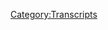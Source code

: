{{Transcript
    | title         = [[50: Bohemian Grove...Ya Busted]]
    | caption       = [https://knowledgefight.libsyn.com/knowledge-fight-bohemian-groveya-busted Listen to this episode on Libsyn]
    | episodeNumber = [[50: Bohemian Grove...Ya Busted|50]]
    | length        = 00:29:45
}}

{{MessageBox
    | header     = Warning: Bot Generated Content
    | text       = This transcript was automatically generated by transcription software and likely contains many mistakes and misattributions. Please check the audio for definitive quotes, attribution, and context.
    | image      = N3yvass4myg91.webp
    | imagewidth = 50px
    | id         = warning
}}

{{TranscriptBlock
    | name      = Alex Jones
    | timestamp = 00:00:00.000
    | text      = Andy in Kansas, you're on the air. Thanks for holding.
}}

{{TranscriptBlock
    | name      = Andy In Kansas
    | timestamp = 00:00:02.609
    | text      = Hello, Alex, I'm a first time caller. I'm a huge fan. I love your work.
}}

{{TranscriptBlock
    | name      = Alex Jones
    | timestamp = 00:00:05.940
    | text      = I love you.
}}

{{TranscriptBlock
    | name      = Dan
    | timestamp = 00:00:06.459
    | text      = Hey, everybody. Welcome back to Knowledge fight. I'm Dan.
}}

{{TranscriptBlock
    | name      = Jordan
    | timestamp = 00:00:09.119
    | text      = I'm Jordan.
}}

{{TranscriptBlock
    | name      = Dan
    | timestamp = 00:00:09.669
    | text      = We're a couple dudes who like to sit around, drink novelty beverages, and talk a little bit about Alex Jones. We've got a little shorty episode for you here today.
}}

{{TranscriptBlock
    | name      = Jordan
    | timestamp = 00:00:17.129
    | text      = Oh, do we?
}}

{{TranscriptBlock
    | name      = Dan
    | timestamp = 00:00:17.629
    | text      = Yep, got a little
}}

{{TranscriptBlock
    | name      = Jordan
    | timestamp = 00:00:18.000
    | text      = Are we denying people the three hours that they generally love to sit through?
}}

{{TranscriptBlock
    | name      = Dan
    | timestamp = 00:00:23.000
    | text      = We are but we'll be back with another episode very shortly. But for today, I wanted to do a little bit of a special thing. A little bit of an Alex Jones, Ya Busted.
}}

{{TranscriptBlock
    | name      = Jordan
    | timestamp = 00:00:32.000
    | text      = Oh, we got to full ya busted episode.
}}

{{TranscriptBlock
    | name      = Dan
    | timestamp = 00:00:33.770
    | text      = So I don't know how much you rely on
}}

{{TranscriptBlock
    | name      = Jordan
    | timestamp = 00:00:35.490
    | text      = I don't know why I'm cheerleading for you. I just want you to succeed, Dan.
}}

{{TranscriptBlock
    | name      = Dan
    | timestamp = 00:00:39.000
    | text      = Thank you. I appreciate that. I like having someone on my team. I don't know, Jordan, how much you know about Alex Jones's career?
}}

{{TranscriptBlock
    | name      = Jordan
    | timestamp = 00:00:48.000
    | text      = I know that he's been on, since at the very least y2k. sure. And he was, I think killed in the concentration camp at that old abandoned airport.
}}

{{TranscriptBlock
    | name      = Dan
    | timestamp = 00:01:03.000
    | text      = That Austin airport? Absolutely.
}}

{{TranscriptBlock
    | name      = Jordan
    | timestamp = 00:01:05.430
    | text      = Okay. How did he do?
}}

{{TranscriptBlock
    | name      = Dan
    | timestamp = 00:01:06.959
    | text      = He did good. He survived. Survived the killing.
}}

{{TranscriptBlock
    | name      = Jordan
    | timestamp = 00:01:10.280
    | text      = Damn it.
}}

{{TranscriptBlock
    | name      = Dan
    | timestamp = 00:01:10.930
    | text      = So he was on public access TV, which I've looked into us getting a public access TV show.
}}

{{TranscriptBlock
    | name      = Dan
    | timestamp = 00:01:17.250
    | text      = How'd it go?
}}

{{TranscriptBlock
    | name      = Dan
    | timestamp = 00:01:18.170
    | text      = Turns out you got to pay a lot for courses
}}

{{TranscriptBlock
    | name      = Jordan
    | timestamp = 00:01:21.230
    | text      = Boooo!
}}

{{TranscriptBlock
    | name      = Dan
    | timestamp = 00:01:21.719
    | text      = They make you pay like hundreds of dollars to take TV production classes. And they take like months to complete the ones you need in order to get on TV. But if we just shoot our own videos, they'll put, they might play them. So conceivably,
}}

{{TranscriptBlock
    | name      = Jordan
    | timestamp = 00:01:39.000
    | text      = We're gonna need we're gonna need a better studio than your bedroom.
}}

{{TranscriptBlock
    | name      = Dan
    | timestamp = 00:01:42.000
    | text      = So if you guys would like to donate to the show. That money may go towards us making a TV show for public access, which would also be on YouTube. That's something we're considering.
}}

{{TranscriptBlock
    | name      = Jordan
    | timestamp = 00:01:52.219
    | text      = That would be fucking awesome.
}}

{{TranscriptBlock
    | name      = Dan
    | timestamp = 00:01:53.960
    | text      = In the spirit of Alex Jones's early career, we will do public access TV!
}}

{{TranscriptBlock
    | name      = Jordan
    | timestamp = 00:01:58.000
    | text      = I would, no, I don't even care. I would love to do public access TV.
}}

{{TranscriptBlock
    | name      = Dan
    | timestamp = 00:02:03.000
    | text      = So we would like to do that. And I thank everybody who has donated and we really appreciate it. But if people want to throw down a little something something, we have some projects we want to work on. But anyway, Alex started in public access TV. Then his dentist father talked to one of his patients, who was a radio executive, and got him a radio job, paid for his first ad,
}}

{{TranscriptBlock
    | name      = Jordan
    | timestamp = 00:02:24.009
    | text      = The American dream.
}}

{{TranscriptBlock
    | name      = Dan
    | timestamp = 00:02:25.120
    | text      = Alex Jones's first ad
}}

{{TranscriptBlock
    | name      = Jordan
    | timestamp = 00:02:26.340
    | text      = Daddy bought you a show,
}}

{{TranscriptBlock
    | name      = Dan
    | timestamp = 00:02:27.509
    | text      = Alex Jones's first ad, that was a contingent part of him getting a radio show, was his dad's dental practice. And so that's how he came into being. But he didn't really make it big outside of the Austin market where people thought he was kind of a crazy yeller, because he was. yeah. He would go out
}}

{{TranscriptBlock
    | name      = Jordan
    | timestamp = 00:02:44.270
    | text      = That hasn't changed.
}}

{{TranscriptBlock
    | name      = Dan
    | timestamp = 00:02:45.439
    | text      = He would go out in public with bull horns and make a big spectacle of himself and scream about banks and what have you. right. That was sort of his modus operandi. And because he was this crazy public figure, that's why Richard Linklater, who was an Austin filmmaker at the time, ended up putting him in Waking Life and then Scanner Darkly, a little bit down the road where he played characters very similar to himself. Crazy street preachers. In Waking Life, he's a guy yelling in a bullhorn, driving around in a car. And he's got
}}

{{TranscriptBlock
    | name      = Jordan
    | timestamp = 00:03:15.210
    | text      = It's a stretch for him.
}}

{{TranscriptBlock
    | name      = Dan
    | timestamp = 00:03:16.530
    | text      = But he's yelling a bunch of stuff back then that I'm actually kind of cool with because they're all about human potential and stuff like that. He's screaming about how the indomitable spirit of humanity is great. He just leaves out all the globalists stuff.
}}

{{TranscriptBlock
    | name      = Jordan
    | timestamp = 00:03:31.000
    | text      = Is there, and and I'm guessing, just going out on that, on a limb here? No, no boner pills, huh?
}}

{{TranscriptBlock
    | name      = Dan
    | timestamp = 00:03:38.000
    | text      = No boner pills. At this point. Dr. Group had not developed these. He was probably still getting his PhD in chiropracty at that point. Also, dude, I found a fucking episode where Anthony Gucciardi and Alex Jones have a little bit of a rap session about Dr. Group's backstory. oh boy. And it's fucking crazy. It's like a comic book. I'll give you I'll give you the brief version.
}}

{{TranscriptBlock
    | name      = Jordan
    | timestamp = 00:04:02.000
    | text      = Give me some broad strokes.
}}

{{TranscriptBlock
    | name      = Dan
    | timestamp = 00:04:03.000
    | text      = Dr. Group is a crazy Austin, not real doctor, doctor. Like I actually think he's based out of Dallas. I'm not entirely sure, he's somewhere in Texas.
}}

{{TranscriptBlock
    | name      = Jordan
    | timestamp = 00:04:11.419
    | text      = Texas doctor. Texas non-doctor doctor.
}}

{{TranscriptBlock
    | name      = Dan
    | timestamp = 00:04:13.000
    | text      = He has a place called the Global Healing Institute or whatever.
}}

{{TranscriptBlock
    | name      = Jordan
    | timestamp = 00:04:17.550
    | text      = I'm a big fan.
}}

{{TranscriptBlock
    | name      = Dan
    | timestamp = 00:04:17.910
    | text      = Global Healing Center? Anyway, it's irrelevant. He has a PhD from a chiropracty school, which isn't a real PhD. And he has a bunch of other bullshit degrees on home, homeopathic medicine. yeah. That aren't real also, but...
}}

{{TranscriptBlock
    | name      = Jordan
    | timestamp = 00:04:33.509
    | text      = He has a degree in magic.
}}

{{TranscriptBlock
    | name      = Dan
    | timestamp = 00:04:35.259
    | text      = --but Anthony Gucciardi and Alex have this chat about how Dr. Group is trying to make up for the evils of his father. Apparently Dr. Group's dad created a bunch of these things that are toxifying the atmosphere. Dr. Group, Dr. Group finds out about this and turns on his dad.
}}

{{TranscriptBlock
    | name      = Jordan
    | timestamp = 00:04:55.000
    | text      = No. No. So this is a Luke Skywalker situation?
}}

{{TranscriptBlock
    | name      = Dan
    | timestamp = 00:05:00.000
    | text      = Yeah, so he dedicates his life to creating products that undo the damage that his father has done to humanity! It's crazy. It's so crazy.
}}

{{TranscriptBlock
    | name      = Jordan
    | timestamp = 00:05:11.000
    | text      = So, so his dad was ostensibly a real scientist.
}}

{{TranscriptBlock
    | name      = Dan
    | timestamp = 00:05:15.379
    | text      = Probably.
}}

{{TranscriptBlock
    | name      = Jordan
    | timestamp = 00:05:16.290
    | text      = And he became a doctor of
}}

{{TranscriptBlock
    | name      = Dan
    | timestamp = 00:05:18.660
    | text      = Boner pills.
}}

{{TranscriptBlock
    | name      = Jordan
    | timestamp = 00:05:19.930
    | text      = Yeah, exactly.
}}

{{TranscriptBlock
    | name      = Dan
    | timestamp = 00:05:21.259
    | text      = Boner juice.
}}

{{TranscriptBlock
    | name      = Jordan
    | timestamp = 00:05:22.410
    | text      = To defend against the toxicity in the atmosphere created by his evil scientist father.
}}

{{TranscriptBlock
    | name      = Dan
    | timestamp = 00:05:30.000
    | text      = Yeah, it's hard to tell from watching the clip if this is stuff that they're making up...
}}

{{TranscriptBlock
    | name      = Jordan
    | timestamp = 00:05:35.199
    | text      = Or stuff that they, that Dr. Group made up?
}}

{{TranscriptBlock
    | name      = Dan
    | timestamp = 00:05:37.829
    | text      = --or if they were smoking weed, with Dr. Group, and he just told them that they're like, Oh, he's so cool. He's so cool. Also, I found evidence from 2015 that Alex Jones is not lying about smoking weed once a year.
}}

{{TranscriptBlock
    | name      = Jordan
    | timestamp = 00:05:50.689
    | text      = What?!
}}

{{TranscriptBlock
    | name      = Dan
    | timestamp = 00:05:51.050
    | text      = That came out in his divorce case,
}}

{{TranscriptBlock
    | name      = Jordan
    | timestamp = 00:05:53.129
    | text      = Wait, that's a true thing?
}}

{{TranscriptBlock
    | name      = Dan
    | timestamp = 00:05:54.730
    | text      = He said in court during the custody case that he smokes weed once a year.
}}

{{TranscriptBlock
    | name      = Jordan
    | timestamp = 00:05:59.120
    | text      = No, I knew that. I knew that.
}}

{{TranscriptBlock
    | name      = Dan
    | timestamp = 00:06:00.829
    | text      = He said the exact same thing in 2015.
}}

{{TranscriptBlock
    | name      = Jordan
    | timestamp = 00:06:03.079
    | text      = That's crazy.
}}

{{TranscriptBlock
    | name      = Dan
    | timestamp = 00:06:03.899
    | text      = He says he smoked weed once a year to check in on it to see what's going on with it. See what it does to people.
}}

{{TranscriptBlock
    | name      = Jordan
    | timestamp = 00:06:10.589
    | text      = That's crazy.
}}

{{TranscriptBlock
    | name      = Dan
    | timestamp = 00:06:11.420
    | text      = He's like, I don't like weed. Turns out, I try it. I don't like it. It's nuts. It's nuts that that isn't something that just came out of his mouth. He's been saying that for years. So anyway, Doctor Group is full of shit. all right. Point is he's not he's not selling boner pills in Waking Life. yes. So that's how he sort of, you know, that's why he's in movies.
}}

{{TranscriptBlock
    | name      = Jordan
    | timestamp = 00:06:32.000
    | text      = Right. Because he's he's a fucking lunatic and it's fun to listen to a fucking lunatic.
}}

{{TranscriptBlock
    | name      = Dan
    | timestamp = 00:06:37.000
    | text      = Yeah. But the reason that he ever broke through in conspiracy theory communities, and the reason that he got this elevated status as the champion of conspiracies, what made it really break was that he put out a video where he showed breaking into and infiltrating Bohemian Grove. right. In the hills of California. I believe it's in the north, the North Coast area. So anyway, that was in 2000. Allegedly, he infiltrated on July 15th 2000. And he made the biggest fucking deal out of it. He made a video, started selling it. This is sort of the beginning of his documentary empire, started getting a lot of attention for it, because it was this mysterious place where powerful people go, and Alex Jones, he sells himself as the only person who's been able to break in. right. And the hallmark of it, the big coup de gras, is he got footage of the cremation of care ceremony, which is the most famous part of the video. It's the part that everyone who's seen it, it's the part they remember because the rest of it's fucking bullshit. It's a video of a giant stone owl, where they burn a figure in effigy. And he portrays it as a satanic ceremony where they're killing a baby. All this shit. yeah. The realities of the actual ceremony are very different. But we'll get to that in a minute. He presented it as, like, Hey, I went in...
}}

{{TranscriptBlock
    | name      = Jordan
    | timestamp = 00:08:10.560
    | text      = Snuck in.
}}

{{TranscriptBlock
    | name      = Dan
    | timestamp = 00:08:11.259
    | text      = --I went into the den of vipers...
}}

{{TranscriptBlock
    | name      = Jordan
    | timestamp = 00:08:13.579
    | text      = Secret agent style.
}}

{{TranscriptBlock
    | name      = Dan
    | timestamp = 00:08:14.949
    | text      = --I went in there with a camera, and I fucking got it. I got it. And they can't deny it. right. Here's why he's busted.
}}

{{TranscriptBlock
    | name      = Jordan
    | timestamp = 00:08:23.000
    | text      = Oh, no, he's busted? His entire career is based on a lie?
}}

{{TranscriptBlock
    | name      = Dan
    | timestamp = 00:08:26.670
    | text      = Yes.
}}

{{TranscriptBlock
    | name      = Jordan
    | timestamp = 00:08:26.980
    | text      = That makes perfect sense, according to all the stuff I know about him.
}}

{{TranscriptBlock
    | name      = Dan
    | timestamp = 00:08:32.000
    | text      = I've done a bit of looking into the realities of the situation. And I'm here to say that I don't believe for a second, his version of the story.
}}

{{TranscriptBlock
    | name      = Jordan
    | timestamp = 00:08:42.120
    | text      = Okay.
}}

{{TranscriptBlock
    | name      = Dan
    | timestamp = 00:08:42.549
    | text      = At all.
}}

{{TranscriptBlock
    | name      = Jordan
    | timestamp = 00:08:43.090
    | text      = Okay!
}}

{{TranscriptBlock
    | name      = Dan
    | timestamp = 00:08:43.440
    | text      = So I have posted, and I'll put a link to this. I've posted links to some of the videos that are important to the evidence. Some people, some internet sleuths have done some really good work on this. okay. But the more important pieces are, Alex Jones claims that he is the one who exposed Bohemian Grove and before that no one knew about it and it was the shadowy place where really powerful elites went. And I would like to play this news report from 1981.
}}

{{TranscriptBlock
    | name      = Reporter 1 (50)
    | timestamp = 00:09:15.000
    | text      = Now, a question. What have Herbert Hoover, Art Linkletter, Jack London, and Richard Nixon all had in common? They've all been members of the exclusive, all male Bohemian Club in California, where every year at this time, the elite from around the country get together for two and a half weeks of fun and games. Steve Shepard has this special assignment report.
}}

{{TranscriptBlock
    | name      = Reporter 2 (50)
    | timestamp = 00:09:35.000
    | text      = More than 2000 members of San Francisco's exclusive and all male Bohemian Club, have once again descended on Northern California...
}}

{{TranscriptBlock
    | name      = Jordan
    | timestamp = 00:09:43.289
    | text      = God, I love you, 80s news.
}}

{{TranscriptBlock
    | name      = Reporter 2 (50)
    | timestamp = 00:09:44.950
    | text      = --will spend most of the month of July camped on some 2700 acres of pristine and privately owned redwood forest. Forest very much like this. The place is called Bohemian Grove and it's located just 80 miles north of San Francisco. The Grove is the Bohemian Club's summer retreat, and its facilities are hidden beneath lush forest canopy, extending south from the banks of Sonoma County's Russian River. For more than a century, the camp has been a place for club members and guests from all across America gather to relax. The retreat is divided into
}}

{{TranscriptBlock
    | name      = Jordan
    | timestamp = 00:10:19.000
    | text      = There is a reason that we don't watch 80s news anymore, isn't there?
}}

{{TranscriptBlock
    | name      = Dan
    | timestamp = 00:10:23.429
    | text      = Yeah, it goes on for about
}}

{{TranscriptBlock
    | name      = Jordan
    | timestamp = 00:10:24.750
    | text      = Bohemian Grove, walks down 30 miles from over here.
}}

{{TranscriptBlock
    | name      = Dan
    | timestamp = 00:10:28.000
    | text      = You know why? Because it has information in it.
}}

{{TranscriptBlock
    | name      = Jordan
    | timestamp = 00:10:30.789
    | text      = Yeah, I know. Ugh.
}}

{{TranscriptBlock
    | name      = Dan
    | timestamp = 00:10:31.889
    | text      = It goes into, it takes like, it's a five minute piece. There's footage inside the Bohemian Grove area. He talks to people. It's from 19
}}

{{TranscriptBlock
    | name      = Jordan
    | timestamp = 00:10:39.669
    | text      = In the Bohemian Grove?
}}

{{TranscriptBlock
    | name      = Dan
    | timestamp = 00:10:41.009
    | text      = It's 19, well, not while the stuff's going on.
}}

{{TranscriptBlock
    | name      = Jordan
    | timestamp = 00:10:43.000
    | text      = But people who are part of the
}}

{{TranscriptBlock
    | name      = Dan
    | timestamp = 00:10:44.690
    | text      = Yeah, yeah, extensively. And that's 19 years before Alex Jones broke in. wow. So that's one, that's one piece that's taken away from his, I exposed this shit. right. There, straight up on the news talking about how the elites go here.
}}

{{TranscriptBlock
    | name      = Jordan
    | timestamp = 00:10:59.000
    | text      = And this is from way back even when fucking Richard Nixon and Herbert Hoover could be involved with it. yeah. So this has been going on for what, 70 years?
}}

{{TranscriptBlock
    | name      = Dan
    | timestamp = 00:11:07.000
    | text      = It started a long time ago. It started at like, 100 something years ago. I can't remember exactly.
}}

{{TranscriptBlock
    | name      = Jordan
    | timestamp = 00:11:13.000
    | text      = Also, the weird thing about 80s news is that they can just say all male, and that's fine. yeah. Like, the Bohemian Grove, the all male club, and everybody's like, yes. Good. We have one. Wonderful, move on.
}}

{{TranscriptBlock
    | name      = Dan
    | timestamp = 00:11:27.000
    | text      = So more fascinating little pieces of Alex being completely wrong. Are that in 1989, which, if you're counting, is 11 years before Alex Jones broke in, a journalist named Philip Weiss reporting for spy magazine infiltrated Bohemian Grove for six days.
}}

{{TranscriptBlock
    | name      = Jordan
    | timestamp = 00:11:41.500
    | text      = No shit.
}}

{{TranscriptBlock
    | name      = Dan
    | timestamp = 00:11:42.019
    | text      = Six days.
}}

{{TranscriptBlock
    | name      = Jordan
    | timestamp = 00:11:42.590
    | text      = He's just hanging out.
}}

{{TranscriptBlock
    | name      = Dan
    | timestamp = 00:11:43.909
    | text      = I would like to read a couple of excerpts from his column. So this is from Philip Weiss' article and I quote, "For me, the trick was getting in. A guest card was out of the question. Club bylaws have stated that a member sponsors application, quote, shall not, shall be in writing and shall contain full information for the guidance of the board in determining the merits and qualifications of the proposed guest. No. Section Eight article 18 was too fine a screen for me and my attempts to get a job as a waiter or a valet in one of the camps failed. In the end, I entered by stealth. Some observers of the grove have warned that security was too good. They'd sniff me out immediately. I might last three hours before they put me in Santa Rosa jail for trespassing. Lowell Bergman, a producer with 60 Minutes who used to hunt rabbits in the nearby hills, remembered a fire road leading into a site near the Guerneville waste treatment plant, but said they'd spot me sneaking in. Others mentioned barbed wire and electronic monitoring devices and places where the grove abuts Mount Rio, and helicopters patrolling the ridge roads that traverse the 1000 foot hills and formed the groves perimeter."
}}

{{TranscriptBlock
    | name      = Jordan
    | timestamp = 00:12:53.000
    | text      = This is when we find out he just fucking walked in, isn't it.
}}

{{TranscriptBlock
    | name      = Dan
    | timestamp = 00:12:57.000
    | text      = "One day, I drove up to the front gate and got a daunting glimpse of what looked like the grove sheriff, a barrel like figure in a Smokey the Bear hat. A set of checkpoints on the Berlin Wall seem to stretch out behind him. But by then I'd made my connection. My driver was Mary Moore, an Earth Mother type with long silvery blonde hair, who's the most active member of a distinctively Californian left wing group called the Bohemian Grove Action Network. Moore agreed to help me get in, providing me with a sort of underground railroad. She put at my service a mountain guide who demanded only that I keep the methods he devised for me confidential. He had a keen geographical sense and a girlfriend who described a plan to seed magic crystals at the grove gates and make them open up of their own accord so the Native American drummers could walk in. We didn't do it that way." This guy's a great writer.
}}

{{TranscriptBlock
    | name      = Jordan
    | timestamp = 00:13:43.000
    | text      = It's fucking, that's a great punch line. That's a great punch line.
}}

{{TranscriptBlock
    | name      = Dan
    | timestamp = 00:13:47.000
    | text      = "We didn't do it that way. But it turned out, the grove security isn't quite what it's reputed to be. The sociologists who had studied the place were right, there was no real security." yeah. So there's that.
}}

{{TranscriptBlock
    | name      = Jordan
    | timestamp = 00:14:00.000
    | text      = Okay, so the real security is the legend. That's what that's what the real security is
}}

{{TranscriptBlock
    | name      = Dan
    | timestamp = 00:14:05.000
    | text      = Somewhat, yeah. Or probably a lot of security, if you try and go into like, through the direct front gate. right. But there's not like snipers posted and shit like that.
}}

{{TranscriptBlock
    | name      = Jordan
    | timestamp = 00:14:14.059
    | text      = No. Of course not.
}}

{{TranscriptBlock
    | name      = Dan
    | timestamp = 00:14:15.070
    | text      = So he like I said he stayed there for days, and just hung out and did all the stuff along with them. And one of the things that he said is that the key to his disguise was always have a drink in hand. Because everybody is drinking. Everyone's just drunk. There's people passed out in bushes. right. And so he just described it essentially as being a crazy, super powerful, rich people summer camp. yeah. And we'll get we'll get back to that in a second. Like he had to have a reason to be there. So here's what he did. "My imposter included misrepresenting myself in conversation with other campers. And my story kept changing as I learned more about how life inside was organized. I said I was a guest of Bromley camp, where unsortable visitors end up. At 33, I was one of the youngest Bohemians, but I was welcome almost as a policy matter. Quote, we looked around and saw we were becoming an old men's club, a member said, explaining recent efforts efforts to recruit fresh blood. Being from New York was fine. The Grove limits retreat guests to out of staters, though clamoring by well connected Californians to visit the forest has resulted in the rise of the June Spring Jinx weekend." Not sure what that means.
}}

{{TranscriptBlock
    | name      = Jordan
    | timestamp = 00:15:20.000
    | text      = I don't know what that means either. Sounds racist.
}}

{{TranscriptBlock
    | name      = Dan
    | timestamp = 00:15:22.000
    | text      = "I used my real name. No, no one out. No one inside acted suspicious, but paranoia about the grove seemed justified. And I brought along my own version of cyanide, Inoral, a tranquilizer used by actors to counteract stage fright. One day a member asked if I was related to a Bohemian named Jack Weiss. No, but I've heard a lot about him and I'd like to meet him. You can't he said, he's dead. After that, I began working a dead West Coast relative's promise to have me out to the grove one summer into my shaggy dog story about an invitation."
}}

{{TranscriptBlock
    | name      = Jordan
    | timestamp = 00:15:53.889
    | text      = Very nice.
}}

{{TranscriptBlock
    | name      = Dan
    | timestamp = 00:15:54.529
    | text      = So basically, he's in the mix. He's just hanging out with these people, and, and hanging out drinking with these superpowerful people. No one sniffs him out. He ends up bringing a camera on the last day because he's like, Oh, if I get kicked out, whatever, this is my last day here.
}}

{{TranscriptBlock
    | name      = Jordan
    | timestamp = 00:16:11.000
    | text      = Yeah, too late now.
}}

{{TranscriptBlock
    | name      = Dan
    | timestamp = 00:16:12.159
    | text      = So yeah, he ends up
}}

{{TranscriptBlock
    | name      = Jordan
    | timestamp = 00:16:13.320
    | text      = Too late now, motherfuckers You can't catch me.
}}

{{TranscriptBlock
    | name      = Dan
    | timestamp = 00:16:16.110
    | text      = He ends up hanging out with them. He goes to the cremation of care ceremony that Alex Jones videotapes and misrepresents as some sort of a satanic thing. The the reality of it is, is that the cremation of care ceremony is this thing, where you have all these super powerful people who have crazy stressful lives, it's much the same as like really rich people often go to dominatrixes to get the power taken away, have a symbolic power exchange. In the same way, these supers
}}

{{TranscriptBlock
    | name      = Jordan
    | timestamp = 00:16:45.000
    | text      = For somebody who's in control all the time, nothing is more tantalizing than losing that control.
}}

{{TranscriptBlock
    | name      = Dan
    | timestamp = 00:16:50.000
    | text      = Exactly. yeah. And in this case, these people have such scrutinized lives and such stress that they go to this place where they can privately let loose, maybe do some gay stuff, get drunk all the time. Put on little musical numbers. Have people give speeches. And that's basically a lot of what goes on there. There's a lot of politics discussion that goes on now too, much more than originally.
}}

{{TranscriptBlock
    | name      = Jordan
    | timestamp = 00:17:15.640
    | text      = It's a Borgia party.
}}

{{TranscriptBlock
    | name      = Dan
    | timestamp = 00:17:17.000
    | text      = Yeah, yeah, more or less. So the cremation of care ceremony is where you have a manifestation of care who comes in, which is this, this what is burned in effigy eventually. And it is this, this, this idea of the stresses and the cares of the outside world. And they bring it in on a on a boat, a pontoon boat, to this ritual space in front of the giant owl of wisdom, the giant owl Moloch.
}}

{{TranscriptBlock
    | name      = Jordan
    | timestamp = 00:17:42.000
    | text      = God, I hate rich people.
}}

{{TranscriptBlock
    | name      = Dan
    | timestamp = 00:17:44.000
    | text      = It's voiced by Walter Cronkite. And so they have this ritualistic play wherein all of the cares of the outside world are burned in front of the, this owl of wisdom. And it's only able to be burned by the everlasting flame. That never goes out throughout the entire weeks long celebration.
}}

{{TranscriptBlock
    | name      = Jordan
    | timestamp = 00:18:02.039
    | text      = It's a bunch of rich people LARPing in a sex romp.
}}

{{TranscriptBlock
    | name      = Dan
    | timestamp = 00:18:05.170
    | text      = And a summer camp. And I think it's fucking awesome. I think that sounds amazing.
}}

{{TranscriptBlock
    | name      = Jordan
    | timestamp = 00:18:09.869
    | text      = It sounds fucking stupid. But I want to I want to go and get shit faced.
}}

{{TranscriptBlock
    | name      = Dan
    | timestamp = 00:18:14.000
    | text      = I would go in a heartbeat, if I could have gone at some point. I don't care that it's quote, the faggiest goddamn thing Nixon has ever seen. That's a direct quote.
}}

{{TranscriptBlock
    | name      = Jordan
    | timestamp = 00:18:24.000
    | text      = That's a direct quote from Nixon.
}}

{{TranscriptBlock
    | name      = Dan
    | timestamp = 00:18:26.119
    | text      = Yeah.
}}

{{TranscriptBlock
    | name      = Jordan
    | timestamp = 00:18:26.490
    | text      = It's a good thing Alex Jones got in there to expose it.
}}

{{TranscriptBlock
    | name      = Dan
    | timestamp = 00:18:30.000
    | text      = Yeah. So those are two things that happened over a decade before Alex ostensibly, allegedly,
}}

{{TranscriptBlock
    | name      = Jordan
    | timestamp = 00:18:35.640
    | text      = Revealed it to the public.
}}

{{TranscriptBlock
    | name      = Dan
    | timestamp = 00:18:37.269
    | text      = Right. And that this guy, Philip Weiss, I really recommend, it's a long read but I recommend everybody reading his article here about his infiltration, because it's, first of all, he's a great writer.
}}

{{TranscriptBlock
    | name      = Jordan
    | timestamp = 00:18:49.000
    | text      = Yeah, clearly, he's got some he's got some chops.
}}

{{TranscriptBlock
    | name      = Dan
    | timestamp = 00:18:51.000
    | text      = It's pithy, it's witty, it's really great. And it's a really interesting window into sort of the reality of what the Bohemian Club is, more than Alex's satanic nonsense spouts.
}}

{{TranscriptBlock
    | name      = Jordan
    | timestamp = 00:19:02.000
    | text      = It's like if Hunter S. Thompson didn't make up what he was talking about.
}}

{{TranscriptBlock
    | name      = Dan
    | timestamp = 00:19:07.000
    | text      = Right. So the other problem that Alex Jones has, with his movie that he put out, his documentary about breaking into Bohemian Grove, is that a couple people have done some really good analysis on it. And one question keeps jumping out and that is, why do all of the things that seem the craziest about Bohemian Grove, why is none of that on camera? Why is that just Alex's narration over shots of trees and stuff like that. He talks about how he sees surveillance equipment everywhere...
}}

{{TranscriptBlock
    | name      = Jordan
    | timestamp = 00:19:38.849
    | text      = But he doesn't show it.
}}

{{TranscriptBlock
    | name      = Dan
    | timestamp = 00:19:39.859
    | text      = --wires going all around the trees...
}}

{{TranscriptBlock
    | name      = Jordan
    | timestamp = 00:19:42.170
    | text      = Doesn't show it.
}}

{{TranscriptBlock
    | name      = Dan
    | timestamp = 00:19:42.920
    | text      = --none of that is on camera. okay. He talks about seeing all sorts of things and none of it is presented within the documentary. Further, he says that he gets accosted by sheriffs on his way in to try and break in. It's not on tape. He just says that it happened. There's no reason to believe that it actually happened. When you're making a documentary you really got to show and prove what you're doing. Instead, what
}}

{{TranscriptBlock
    | name      = Jordan
    | timestamp = 00:20:09.000
    | text      = Not Alex's strong suit.
}}

{{TranscriptBlock
    | name      = Dan
    | timestamp = 00:20:11.000
    | text      = Instead, what they do have is shaky footage of trees when he's allegedly hiking to break into the camp.
}}

{{TranscriptBlock
    | name      = Jordan
    | timestamp = 00:20:19.000
    | text      = Yeah, he made the Blair Witch Project
}}

{{TranscriptBlock
    | name      = Dan
    | timestamp = 00:20:20.000
    | text      = Basically. It's found footage.
}}

{{TranscriptBlock
    | name      = Jordan
    | timestamp = 00:20:22.089
    | text      = Yeah, exactly.
}}

{{TranscriptBlock
    | name      = Dan
    | timestamp = 00:20:23.099
    | text      = The other problem is, he's walking around in these trees, and then it cuts. And it says, half an hour later, to try and create the illusion that he hiked around in the woods.
}}

{{TranscriptBlock
    | name      = Dan
    | timestamp = 00:20:34.900
    | text      = So far. He walked so far.
}}

{{TranscriptBlock
    | name      = Dan
    | timestamp = 00:20:36.569
    | text      = This awesome video that I've linked to here on a knowledge fight dot com. Like I said, I'll post the link. This guy took Google Maps, and found the spot exactly where Alex was.
}}

{{TranscriptBlock
    | name      = Jordan
    | timestamp = 00:20:48.000
    | text      = Sometimes I love the internet.
}}

{{TranscriptBlock
    | name      = Dan
    | timestamp = 00:20:49.579
    | text      = It's so amazing.
}}

{{TranscriptBlock
    | name      = Jordan
    | timestamp = 00:20:50.450
    | text      = Sometimes I love the internet.
}}

{{TranscriptBlock
    | name      = Dan
    | timestamp = 00:20:52.000
    | text      = Basically, what he ended up doing in that alleged half hour is, walked about 50 feet. He made almost like, the area that he would have to walk to get to where he says he ends up, this parking lot, this parking area where he ends up and gets picked up by a shuttle, is so close to the external road. There's no way that it would take half an hour, even with his bloated, out of shape ass. There's no way, it's just literally impossible. The only explanation?
}}

{{TranscriptBlock
    | name      = Jordan
    | timestamp = 00:21:19.349
    | text      = He got an in. He got a guest pass.
}}

{{TranscriptBlock
    | name      = Dan
    | timestamp = 00:21:21.430
    | text      = No. I don't know, that's possible. A lot of conspiracy theorists think that. yeah. A lot of weirdos on the internet are like, obviously, it's because he's part of the globalists...
}}

{{TranscriptBlock
    | name      = Jordan
    | timestamp = 00:21:32.359
    | text      = That makes perfect sense.
}}

{{TranscriptBlock
    | name      = Dan
    | timestamp = 00:21:33.930
    | text      = --and he was just there because they wanted to expose it.
}}

{{TranscriptBlock
    | name      = Jordan
    | timestamp = 00:21:37.200
    | text      = Perfect, I love it.
}}

{{TranscriptBlock
    | name      = Dan
    | timestamp = 00:21:38.319
    | text      = The more likely reality is if that half hour delay did happen? It's Alex Jones
}}

{{TranscriptBlock
    | name      = Jordan
    | timestamp = 00:21:42.970
    | text      = He took a nap?
}}

{{TranscriptBlock
    | name      = Dan
    | timestamp = 00:21:43.859
    | text      = It's Alex Jones fucking psyching himself out in the middle of the woods. He's like, he's afraid to try and break in. right. That's possible. And that's why it's cut. yeah. The other possibility is, he wants to present it as it's super hard to get in. But as Philip Weiss experienced, it's really not all that hard.
}}

{{TranscriptBlock
    | name      = Jordan
    | timestamp = 00:22:02.140
    | text      = You just kind of walk in.
}}

{{TranscriptBlock
    | name      = Dan
    | timestamp = 00:22:03.680
    | text      = Yeah. And so I don't think he necessarily had a pass, or someone who is like you get in or whatever.  I think that the shuttle that shows up doesn't check people's IDs necessarily.
}}

{{TranscriptBlock
    | name      = Jordan
    | timestamp = 00:22:14.480
    | text      = Of course not.
}}

{{TranscriptBlock
    | name      = Dan
    | timestamp = 00:22:15.359
    | text      = So if you're in the Bohemian Grove parking area, which is clearly accessible, and really, as these Google maps show, not far from the road. If you're in there, they just pick you up and take you in. Because it's just a shuttle that runs consistently. So he gets in there
}}

{{TranscriptBlock
    | name      = Jordan
    | timestamp = 00:22:31.440
    | text      = It's like an airport shuttle.
}}

{{TranscriptBlock
    | name      = Dan
    | timestamp = 00:22:33.220
    | text      = Yeah. So the other problem is, if you look at it, it's it's light out when he gets picked up by the shuttle. And then there's not a whole lot that goes on. And then he has footage of the cremation of care ceremony. And it's pitch black. It's just completely dark out.
}}

{{TranscriptBlock
    | name      = Jordan
    | timestamp = 00:22:49.180
    | text      = Right. So he's been hanging out.
}}

{{TranscriptBlock
    | name      = Dan
    | timestamp = 00:22:51.140
    | text      = He must have, and none of that footage is shown. He just tells you what has happened. He's like, I went to this place, this place and this place. And then, bam, it's super dark out. It's the dead of night. And then they don't show how they leave.
}}

{{TranscriptBlock
    | name      = Jordan
    | timestamp = 00:23:07.000
    | text      = Huh. So his entire career is built on something that people have already done. Yeah. And is clearly edited in a way that is
}}

{{TranscriptBlock
    | name      = Dan
    | timestamp = 00:23:15.990
    | text      = Manipulative.
}}

{{TranscriptBlock
    | name      = Jordan
    | timestamp = 00:23:16.869
    | text      = Exactly. And most likely, most likely didn't even really matter.
}}

{{TranscriptBlock
    | name      = Dan
    | timestamp = 00:23:20.960
    | text      = The most likely scenario is that, it's, I imagine maybe security's beefed up now, just because the horrifying world we live in, but this is pre 911. This was in 2000.
}}

{{TranscriptBlock
    | name      = Jordan
    | timestamp = 00:23:31.529
    | text      = Yeah. You could even still steal a plane back then.
}}

{{TranscriptBlock
    | name      = Dan
    | timestamp = 00:23:34.809
    | text      = Yeah, multiple. I think that they're like, here's my, like, real world scenario of what I think happened. He knew that this was a very opportunistic way he could make a name for himself, because he wasn't cutting it as a local conspiracy guy. And so he maybe read Philip Weiss's article, maybe he knew about the Grove from these news reports that do exist from the past. And so I mean, why he'd have to go all the way to California from Texas. It's a big trip so he has to get something out of it. So he knows he can sneak in pretty easily, but he has to present it as really difficult. Because otherwise this isn't the Secret Sacred Space that he's broken into. It's just, you went to these old dudes' gay camp. Enjoy. So he gets in and there's nothing nefarious happening
}}

{{TranscriptBlock
    | name      = Jordan
    | timestamp = 00:24:26.000
    | text      = Which maybe is an even better, like, that's an even better thing, if you just catch fucking Nixon banging a dude.
}}

{{TranscriptBlock
    | name      = Dan
    | timestamp = 00:24:30.000
    | text      = But it doesn't feed his globalist narrative.
}}

{{TranscriptBlock
    | name      = Jordan
    | timestamp = 00:24:32.579
    | text      = No, of course not.
}}

{{TranscriptBlock
    | name      = Dan
    | timestamp = 00:24:33.670
    | text      = And that would be crazy if you put that out.
}}

{{TranscriptBlock
    | name      = Jordan
    | timestamp = 00:24:36.250
    | text      = That would be fucking hilarious.
}}

{{TranscriptBlock
    | name      = Dan
    | timestamp = 00:24:38.059
    | text      = That'd be problematic as a documentary. So he knows that he can get in easily, he gets in, and when he's inside, there's not all that crazy shit happening except people drinking a ton. And so he he narrates what he wants the audience to think happened, which isn't what happened. He just wandered around. People probably like, how's it going, cheers. Drinking, don't know that it's fucking Alex Jones because he's not a media figure at this time. So they he just blends in, a bunch of drunk people. He sees the cremation of care ceremony. And it does, if you don't know what it is, it does look fucking weird. It's a bunch of people in cloaks, burning something in effigy.
}}

{{TranscriptBlock
    | name      = Jordan
    | timestamp = 00:25:16.349
    | text      = I know what it is, and it's still weird.
}}

{{TranscriptBlock
    | name      = Dan
    | timestamp = 00:25:18.680
    | text      = Oh, it's fucking weird as shit.
}}

{{TranscriptBlock
    | name      = Jordan
    | timestamp = 00:25:20.000
    | text      = It's not like, knowledge has changed my ability to be like, fucking what?
}}

{{TranscriptBlock
    | name      = Dan
    | timestamp = 00:25:25.000
    | text      = But it's weird on the same level that taking communion is weird. That sort of thing. Everything out context is fucking weird. You're eating the body of, what are you doing, you're eating flesh and blood? Anyway...
}}

{{TranscriptBlock
    | name      = Jordan
    | timestamp = 00:25:38.599
    | text      = It's good stuff.
}}

{{TranscriptBlock
    | name      = Dan
    | timestamp = 00:25:39.680
    | text      = --so he goes in, he's like...
}}

{{TranscriptBlock
    | name      = Jordan
    | timestamp = 00:25:41.490
    | text      = Tasty.
}}

{{TranscriptBlock
    | name      = Dan
    | timestamp = 00:25:41.849
    | text      = --oh, yeah, I can twist this. And so he twists it into a fucking satanic thing. Never wrestles with the fact that he's lying. I think. And then it's perfect.
}}

{{TranscriptBlock
    | name      = Jordan
    | timestamp = 00:25:51.000
    | text      = Another subtitle to the Alex Jones biography. Never wrestles with the fact that he's lying.
}}

{{TranscriptBlock
    | name      = Dan
    | timestamp = 00:25:56.000
    | text      = It's perfect, though, because you have all of these powerful people who do go there. It is a real social club that tons of elites in business and politics go to. right. And if you can use that as a way to connect them all in some sort of shadowy evil organization, satanic shit.
}}

{{TranscriptBlock
    | name      = Jordan
    | timestamp = 00:26:17.670
    | text      = A star is born.
}}

{{TranscriptBlock
    | name      = Dan
    | timestamp = 00:26:18.890
    | text      = Exactly. And unfortunately, upon scrutiny, none of it matches up. None of it is real. Alex, ya busted.
}}

{{TranscriptBlock
    | name      = Jordan
    | timestamp = 00:26:27.000
    | text      = Man, it makes
}}

{{TranscriptBlock
    | name      = Dan
    | timestamp = 00:26:28.849
    | text      = Oh! Oh!
}}

{{TranscriptBlock
    | name      = Jordan
    | timestamp = 00:26:29.609
    | text      = Yes.
}}

{{TranscriptBlock
    | name      = Dan
    | timestamp = 00:26:30.000
    | text      = I want to give this caveat to the busting.
}}

{{TranscriptBlock
    | name      = Jordan
    | timestamp = 00:26:34.000
    | text      = Okay. All right.
}}

{{TranscriptBlock
    | name      = Dan
    | timestamp = 00:26:35.319
    | text      = Alex Jones, in
}}

{{TranscriptBlock
    | name      = Jordan
    | timestamp = 00:26:36.329
    | text      = Alex, ya 90% busted.
}}

{{TranscriptBlock
    | name      = Dan
    | timestamp = 00:26:38.000
    | text      = He claims that a lot of the reason that there's not a footage of a bunch of stuff is because he's using one hour tapes, one hour long tapes.  So but even if that's true, there's at least like there have to be 20 something hours of footage that wasn't used in this documentary. So, Alex, you can be unbusted, if you release
}}

{{TranscriptBlock
    | name      = Jordan
    | timestamp = 00:26:59.000
    | text      = Release the footage.
}}

{{TranscriptBlock
    | name      = Dan
    | timestamp = 00:27:00.420
    | text      = Release the raw tapes.
}}

{{TranscriptBlock
    | name      = Jordan
    | timestamp = 00:27:01.920
    | text      = Yeah. And hopefully you did it on VHS. Because Betamax players are really hard to find.
}}

{{TranscriptBlock
    | name      = Dan
    | timestamp = 00:27:08.000
    | text      = Yeah. I'm willing to believe you. I mean, not about the stuff like the conclusions you draw about the Satanism and stuff. Also not willing to believe you about you exposing it because we have documented evidence of, years before you going in, it being a very public thing. But I'm willing to believe that you broke in if you will release the full tapes, which you won't do. Because you're a liar. And you're a propagandist.
}}

{{TranscriptBlock
    | name      = Jordan
    | timestamp = 00:27:29.000
    | text      = And also because you don't listen to the show.
}}

{{TranscriptBlock
    | name      = Dan
    | timestamp = 00:27:33.000
    | text      = No, that's true. And you faked the thing that made you famous. Congratulations.
}}

{{TranscriptBlock
    | name      = Jordan
    | timestamp = 00:27:36.000
    | text      = That is such a perfect origin story for this inveterate, unending, monstrous liar.
}}

{{TranscriptBlock
    | name      = Dan
    | timestamp = 00:27:43.000
    | text      = Well, you find out that this is probably a lie. And that's like, oh, yeah, checks out. You find out that his dad bought him a radio show. It's like, that checks out.
}}

{{TranscriptBlock
    | name      = Jordan
    | timestamp = 00:27:50.000
    | text      = You find out that his mom kicked him off of her knee when he was six.
}}

{{TranscriptBlock
    | name      = Dan
    | timestamp = 00:27:54.000
    | text      = Checks out. yep. All the past checks out, but not the way he wants it to.
}}

{{TranscriptBlock
    | name      = Jordan
    | timestamp = 00:27:57.000
    | text      = And Alex, if you are listening, I want to know,
}}

{{TranscriptBlock
    | name      = Dan
    | timestamp = 00:28:02.000
    | text      = Alex, would you like to be a policy wonk?
}}

{{TranscriptBlock
    | name      = Jordan
    | timestamp = 00:28:04.000
    | text      = Did you kill your dog, Nonk? You got to tell us.
}}

{{TranscriptBlock
    | name      = Dan
    | timestamp = 00:28:09.000
    | text      = Yeah, you got to now. And release the tapes.
}}

{{TranscriptBlock
    | name      = Jordan
    | timestamp = 00:28:11.000
    | text      = And release the tapes of you murdering your dog, Nonk. Anyways, I think that means (knocking).
}}

{{TranscriptBlock
    | name      = Dan
    | timestamp = 00:28:18.000
    | text      = Hey, what's going on?
}}

{{TranscriptBlock
    | name      = Jordan
    | timestamp = 00:28:20.000
    | text      = This is this is Jordan.
}}

{{TranscriptBlock
    | name      = Dan
    | timestamp = 00:28:22.000
    | text      = Fool!
}}

{{TranscriptBlock
    | name      = Jordan
    | timestamp = 00:28:22.500
    | text      = What?!
}}

{{TranscriptBlock
    | name      = Dan
    | timestamp = 00:28:23.000
    | text      = That was Walter Cronkite as the owl. Ya busted.
}}

{{TranscriptBlock
    | name      = Jordan
    | timestamp = 00:28:29.000
    | text      = Ya busted.
}}

{{TranscriptBlock
    | name      = Dan
    | timestamp = 00:28:29.000
    | text      = So anyway, we'll be back with a full episode very shortly. But for now you can find us at knowledge fight dot com.
}}

{{TranscriptBlock
    | name      = Jordan
    | timestamp = 00:28:35.000
    | text      = We love you and join the policy wonks. Follow us on at knowledge underscore fight on Twitter.
}}

{{TranscriptBlock
    | name      = Dan
    | timestamp = 00:28:40.759
    | text      = Each one teach one, tell your friends.
}}

{{TranscriptBlock
    | name      = Jordan
    | timestamp = 00:28:43.240
    | text      = You know, look us up on iTunes. Leave us a review, that way more people can find us. And if you'd like to become a policy wonk,
}}

{{TranscriptBlock
    | name      = Dan
    | timestamp = 00:28:51.000
    | text      = You may, and please, if you, if you're considering donating, we are, we're serious about trying to start a public access TV show.
}}

{{TranscriptBlock
    | name      = Jordan
    | timestamp = 00:28:58.839
    | text      = We actually really are. I want to do that so bad.
}}

{{TranscriptBlock
    | name      = Dan
    | timestamp = 00:29:01.769
    | text      = We need funding for it. Because I don't think either of us have a good camera. We need to set up this desk in some way. yeah. It's minimal expenses, but it's stuff I can't handle. right. So if you'd like to donate, it'll be going towards that. Anywaaaay. Jordan.
}}

{{TranscriptBlock
    | name      = Jordan
    | timestamp = 00:29:17.000
    | text      = Hey, you know, I know the Bohemian Grove thing. Really, that kind of narrative is dead.
}}

{{TranscriptBlock
    | name      = Dan
    | timestamp = 00:29:23.329
    | text      = That story is dead.
}}

{{TranscriptBlock
    | name      = Jordan
    | timestamp = 00:29:24.759
    | text      = It's dead. yeah. Can I ask you a question?
}}

{{TranscriptBlock
    | name      = Dan
    | timestamp = 00:29:27.000
    | text      = Is it about a potential member of Bohemian Grove?
}}

{{TranscriptBlock
    | name      = Jordan
    | timestamp = 00:29:29.000
    | text      = I think it might be. Actually my real question is, how's John Rapoport doing?
}}

{{TranscriptBlock
    | name      = Dan
    | timestamp = 00:29:34.000
    | text      = He still liiives!
}}

{{TranscriptBlock
    | name      = Alex Jones
    | timestamp = 00:29:34.750
    | text      = Andy in Kansas, you're on the air. Thanks for holding.
}}

{{TranscriptBlock
    | name      = Andy In Kansas
    | timestamp = 00:29:37.470
    | text      = Hello, Alex, I'm a first time caller. I'm a huge fan. I love your work.
}}

{{TranscriptBlock
    | name      = Alex Jones
    | timestamp = 00:29:40.529
    | text      = I love you.
}}

[[Category:Transcripts]]
